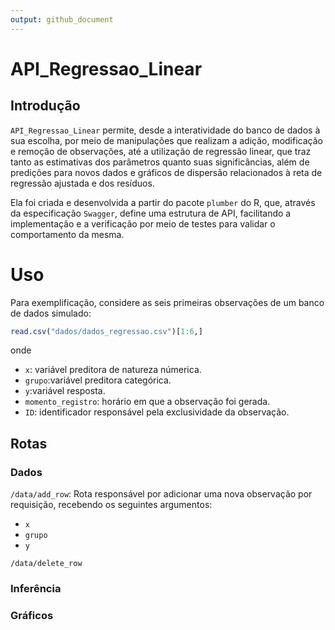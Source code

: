 ```yaml
---
output: github_document
---
```


# API_Regressao_Linear
## Introdução
`API_Regressao_Linear` permite, desde a interatividade do banco de dados à sua escolha, por meio de manipulações que realizam a adição, modificação e remoção de observações, até a utilização de regressão linear, que traz tanto as estimativas dos parâmetros quanto suas significâncias, além de predições para novos dados e gráficos de dispersão relacionados à reta de regressão ajustada e dos resíduos.

Ela foi criada e desenvolvida a partir do pacote `plumber` do R, que, através da especificação `Swagger`, define uma estrutura de API, facilitando a implementação e a verificação por meio de testes para validar o comportamento da mesma. 

# Uso
Para exemplificação, considere as seis primeiras observações de um banco de dados simulado:

```r
read.csv("dados/dados_regressao.csv")[1:6,]
```
onde

- `x`: variável preditora de natureza númerica.
- `grupo`:variável preditora categórica. 
- `y`:variável resposta.
- `momento_registro`: horário em que a observação foi gerada.
- `ID`: identificador responsável pela exclusividade da observação.

## Rotas

### Dados
`/data/add_row`: Rota responsável por adicionar uma nova observação por requisição, recebendo os seguintes argumentos:

- `x`
- `grupo`
- `y`

`/data/delete_row`

### Inferência

### Gráficos
